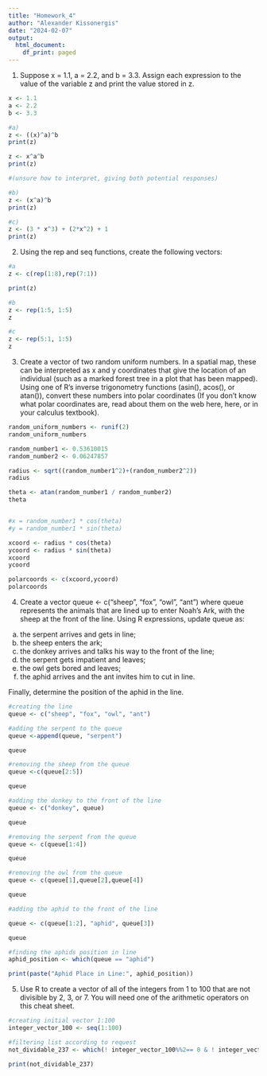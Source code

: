 ```yaml
---
title: "Homework_4"
author: "Alexander Kissonergis"
date: "2024-02-07"
output:
  html_document:
    df_print: paged
---
```

1) Suppose x = 1.1, a = 2.2, and b = 3.3. Assign each expression to the value of the variable z and print the value stored in z.
```r

x <- 1.1
a <- 2.2
b <- 3.3

#a)
z <- ((x)^a)^b
print(z)

z <- x^a^b
print(z)

#(unsure how to interpret, giving both potential responses)

#b)
z <- (x^a)^b
print(z)

#c)
z <- (3 * x^3) + (2*x^2) + 1
print(z)
```

2) Using the rep and seq functions, create the following vectors:
```r
#a
z <- c(rep(1:8),rep(7:1))

print(z)

#b
z <- rep(1:5, 1:5)
z

#c
z <- rep(5:1, 1:5)
z
```

3) Create a vector of two random uniform numbers. In a spatial map, these can be interpreted as x and y coordinates that give the location of an individual (such as a marked forest tree in a plot that has been mapped). Using one of R’s inverse trigonometry functions (asin(), acos(), or atan()), convert these numbers into polar coordinates (If you don’t know what polar coordinates are, read about them on the web here, here, or in your calculus textbook).
```r
random_uniform_numbers <- runif(2) 
random_uniform_numbers

random_number1 <- 0.53610015
random_number2 <- 0.06247857

radius <- sqrt((random_number1^2)+(random_number2^2))
radius

theta <- atan(random_number1 / random_number2)
theta


#x = random_number1 * cos(theta)
#y = random_number1 * sin(theta)

xcoord <- radius * cos(theta)
ycoord <- radius * sin(theta)
xcoord
ycoord

polarcoords <- c(xcoord,ycoord)
polarcoords
```

4) Create a vector queue <- c("sheep", "fox", "owl", "ant") where queue represents the animals that are lined up to enter Noah’s Ark, with the sheep at the front of the line. Using R expressions, update queue as:

a) the serpent arrives and gets in line;
b) the sheep enters the ark;
c) the donkey arrives and talks his way to the front of the line;
d) the serpent gets impatient and leaves;
e) the owl gets bored and leaves;
f) the aphid arrives and the ant invites him to cut in line.

Finally, determine the position of the aphid in the line.
```r
#creating the line
queue <- c("sheep", "fox", "owl", "ant")

#adding the serpent to the queue
queue <-append(queue, "serpent")

queue

#removing the sheep from the queue
queue <-c(queue[2:5])

queue

#adding the donkey to the front of the line
queue <- c("donkey", queue)

queue

#removing the serpent from the queue
queue <- c(queue[1:4])

queue

#removing the owl from the queue 
queue <- c(queue[1],queue[2],queue[4])

queue

#adding the aphid to the front of the line 

queue <- c(queue[1:2], "aphid", queue[3])

queue

#finding the aphids position in line 
aphid_position <- which(queue == "aphid")

print(paste("Aphid Place in Line:", aphid_position))
```

5) Use R to create a vector of all of the integers from 1 to 100 that are not divisible by 2, 3, or 7. You will need one of the arithmetic operators on this cheat sheet.
```r

#creating initial vector 1:100
integer_vector_100 <- seq(1:100)

#filtering list according to request
not_dividable_237 <- which(! integer_vector_100%%2== 0 & ! integer_vector_100%%3== 0 & ! integer_vector_100%%7==0)

print(not_dividable_237)
```